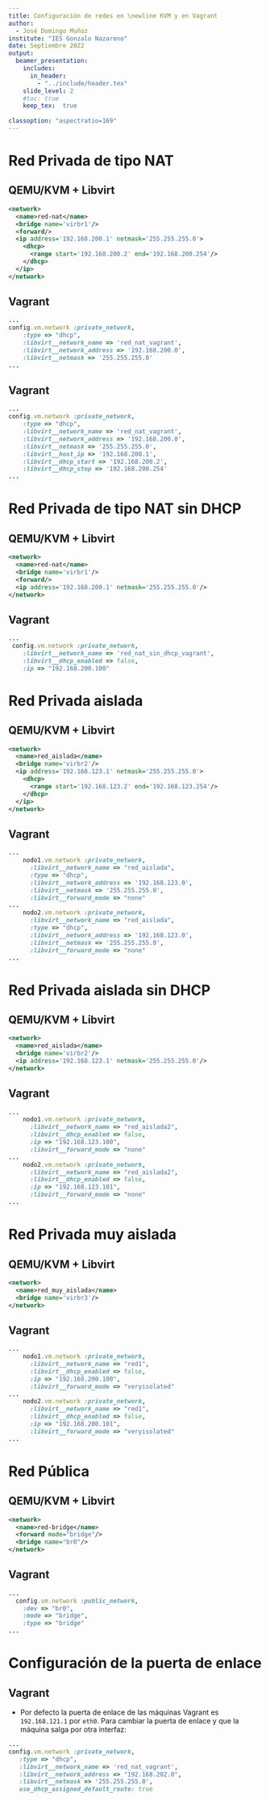 ```yaml
---
title: Configuración de redes en \newline KVM y en Vagrant
author: 
  - José Domingo Muñoz
institute: "IES Gonzalo Nazareno"
date: Septiembre 2022
output: 
  beamer_presentation:
    includes:
      in_header: 
        - "../include/header.tex"
    slide_level: 2
    #toc: true
    keep_tex:  true
    
classoption: "aspectratio=169"
---
```


# Red Privada de tipo NAT

## QEMU/KVM + Libvirt

```xml
<network>
  <name>red-nat</name>
  <bridge name='virbr1'/>
  <forward/>
  <ip address='192.168.200.1' netmask='255.255.255.0'>
    <dhcp>
      <range start='192.168.200.2' end='192.168.200.254'/>
    </dhcp>
  </ip>
</network>
```

## Vagrant

```ruby
...
config.vm.network :private_network,
    :type => "dhcp",
    :libvirt__network_name => 'red_nat_vagrant',
    :libvirt__network_address => '192.168.200.0',
    :libvirt__netmask => '255.255.255.0'
...
```

## Vagrant

```ruby
...
config.vm.network :private_network,
    :type => "dhcp",
    :libvirt__network_name => 'red_nat_vagrant',
    :libvirt__network_address => '192.168.200.0',
    :libvirt__netmask => '255.255.255.0',
    :libvirt__host_ip => '192.168.200.1',
    :libvirt__dhcp_start => '192.168.200.2',
    :libvirt__dhcp_stop => '192.168.200.254'
...
```

# Red Privada de tipo NAT sin DHCP

## QEMU/KVM + Libvirt

```xml
<network>
  <name>red-nat</name>
  <bridge name='virbr1'/>
  <forward/>
  <ip address='192.168.200.1' netmask='255.255.255.0'/>
</network>
```

## Vagrant

```ruby
...
 config.vm.network :private_network,
    :libvirt__network_name => 'red_nat_sin_dhcp_vagrant',
    :libvirt__dhcp_enabled => false,
    :ip => "192.168.200.100"
```

# Red Privada aislada

## QEMU/KVM + Libvirt

```xml
<network>
  <name>red_aislada</name>
  <bridge name='virbr2'/>
  <ip address='192.168.123.1' netmask='255.255.255.0'>
    <dhcp>
      <range start='192.168.123.2' end='192.168.123.254'/>
    </dhcp>
  </ip>
</network>
```

## Vagrant

```ruby
...
    nodo1.vm.network :private_network,
      :libvirt__network_name => "red_aislada",
      :type => "dhcp",
      :libvirt__network_address => '192.168.123.0',
      :libvirt__netmask => '255.255.255.0',
      :libvirt__forward_mode => "none"
...
    nodo2.vm.network :private_network,
      :libvirt__network_name => "red_aislada",
      :type => "dhcp",
      :libvirt__network_address => '192.168.123.0',
      :libvirt__netmask => '255.255.255.0',
      :libvirt__forward_mode => "none"
...
```

# Red Privada aislada sin DHCP

## QEMU/KVM + Libvirt

```xml
<network>
  <name>red_aislada</name>
  <bridge name='virbr2'/>
  <ip address='192.168.123.1' netmask='255.255.255.0'/>
</network>
```

## Vagrant

```ruby
...
    nodo1.vm.network :private_network,
      :libvirt__network_name => "red_aislada2",
      :libvirt__dhcp_enabled => false,
      :ip => "192.168.123.100",
      :libvirt__forward_mode => "none"
...
    nodo2.vm.network :private_network,
      :libvirt__network_name => "red_aislada2",
      :libvirt__dhcp_enabled => false,
      :ip => "192.168.123.101",
      :libvirt__forward_mode => "none"
...
```

# Red Privada muy aislada

## QEMU/KVM + Libvirt

```xml
<network>
  <name>red_muy_aislada</name>
  <bridge name='virbr3'/>
</network>
```

## Vagrant

```ruby
...
    nodo1.vm.network :private_network,
      :libvirt__network_name => "red1",
      :libvirt__dhcp_enabled => false,
      :ip => "192.168.200.100",
      :libvirt__forward_mode => "veryisolated"
...
    nodo2.vm.network :private_network,
      :libvirt__network_name => "red1",
      :libvirt__dhcp_enabled => false,
      :ip => "192.168.200.101",
      :libvirt__forward_mode => "veryisolated"
...
```

# Red Pública

## QEMU/KVM + Libvirt

```xml
<network>
  <name>red-bridge</name>
  <forward mode="bridge"/>
  <bridge name="br0"/>
</network>
```

## Vagrant

```ruby
...
  config.vm.network :public_network,
    :dev => "br0",
    :mode => "bridge",
    :type => "bridge"
...
```

# Configuración de la puerta de enlace

## Vagrant

* Por defecto la puerta de enlace de las máquinas Vagrant es `192.168.121.1` por `eth0`. Para cambiar la puerta de enlace y que la máquina salga por otra interfaz:

```ruby
...
config.vm.network :private_network,
   :type => "dhcp",
   :libvirt__network_name => 'red_nat_vagrant',
   :libvirt__network_address => "192.168.202.0",
   :libvirt__netmask => '255.255.255.0',
   use_dhcp_assigned_default_route: true

```
